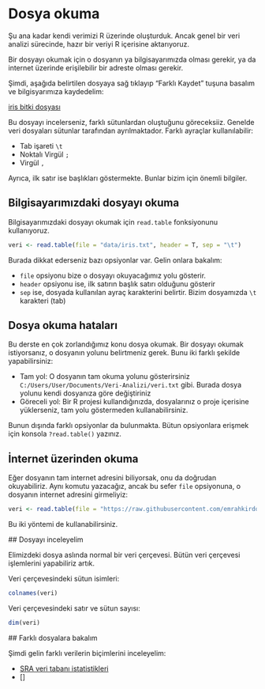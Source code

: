 # Dosya okuma

Şu ana kadar kendi verimizi R üzerinde oluşturduk. Ancak genel bir veri analizi sürecinde, hazır bir veriyi R içerisine aktarıyoruz.

Bir dosyayı okumak için o dosyanın ya bilgisayarımızda olması gerekir, ya da internet üzerinde erişilebilir bir adreste olması gerekir.

Şimdi, aşağıda belirtilen dosyaya sağ tıklayıp "Farklı Kaydet" tuşuna basalım ve bilgisyarımıza kaydedelim:

[iris bitki dosyası](https://raw.githubusercontent.com/emrahkirdok/ybva/main/02-veri-analizi/data/iris.txt)

Bu dosyayı incelerseniz, farklı sütunlardan oluştuğunu göreceksiiz. Genelde veri dosyaları sütunlar tarafından ayrılmaktador. Farklı ayraçlar kullanılabilir:

+ Tab işareti `\t`
+ Noktalı Virgül `;`
+ Virgül `,` 

Ayrıca, ilk satır ise başlıkları göstermekte. Bunlar bizim için önemli bilgiler.

## Bilgisayarımızdaki dosyayı okuma

Bilgisayarımızdaki dosyayı okumak için `read.table` fonksiyonunu kullanıyoruz.

```r
veri <- read.table(file = "data/iris.txt", header = T, sep = "\t")
```

Burada dikkat ederseniz bazı opsiyonlar var. Gelin onlara bakalım:

+ `file` opsiyonu bize o dosyayı okuyacağımız yolu gösterir.
+ `header` opsiyonu ise, ilk satırın başlık satırı olduğunu gösterir
+ `sep` ise, dosyada kullanılan ayraç karakterini belirtir. Bizim dosyamızda `\t` karakteri (tab)

::: {.callout-warning} 
## Dosya okuma hataları

Bu derste en çok zorlandığımız konu dosya okumak. Bir dosyayı okumak istiyorsanız, o dosyanın yolunu belirtmeniz gerek. Bunu iki farklı şekilde yapabilirsiniz:

+ Tam yol: O dosyanın tam okuma yolunu gösterirsiniz `C:/Users/User/Documents/Veri-Analizi/veri.txt` gibi. Burada dosya yolunu kendi dosyanıza göre değiştiriniz
+ Göreceli yol: Bir R projesi kullandığınızda, dosyalarınız o proje içerisine yüklerseniz, tam yolu göstermeden kullanabilirsiniz.
:::

Bunun dışında farklı opsiyonlar da bulunmakta. Bütun opsiyonlara erişmek için konsola `?read.table()` yazınız.

## İnternet üzerinden okuma

Eğer dosyanın tam internet adresini biliyorsak, onu da doğrudan okuyabiliriz. Aynı komutu yazacağız, ancak bu sefer `file` opsiyonuna, o dosyanın internet adresini girmeliyiz:

```r
veri <- read.table(file = "https://raw.githubusercontent.com/emrahkirdok/ybva/main/02-veri-analizi/data/iris.txt", header = T, sep = "\t")
```

Bu iki yöntemi de kullanabilirsiniz.

## Dosyayı inceleyelim

Elimizdeki dosya aslında normal bir veri çerçevesi. Bütün veri çerçevesi işlemlerini yapabiliriz artık.

Veri çerçevesindeki sütun isimleri:

```r
colnames(veri)
```

Veri çerçevesindeki satır ve sütun sayısı:

```r
dim(veri)
```

## Farklı dosyalara bakalım

Şimdi gelin farklı verilerin biçimlerini inceleyelim:

+ [SRA veri tabanı istatistikleri](https://raw.githubusercontent.com/emrahkirdok/ybva/main/02-veri-analizi/data/sra_stat.csv)
+ []